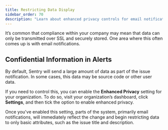 ```yaml
---
title: Restricting Data Display
sidebar_order: 70
description: "Learn about enhanced privacy controls for email notifications."
---
```


It’s common that compliance within your company may mean that data can only be transmitted over SSL and securely stored. One area where this often comes up is with email notifications.

## Confidential Information in Alerts

By default, Sentry will send a large amount of data as part of the issue notification. In some cases, this data may be source code or other user data.

If you need to control this, you can enable the **Enhanced Privacy** setting for your organization. To do so, visit your organization’s dashboard, click **Settings**, and then tick the option to enable enhanced privacy.

Once you've enabled this setting, parts of the system, primarily email notifications, will immediately reflect the change and begin restricting data to only basic attributes, such as the issue title and description.

